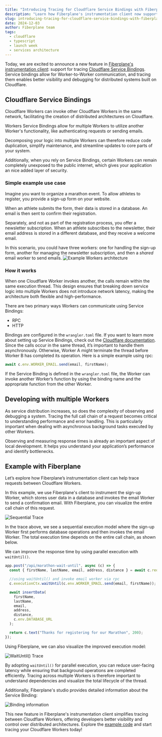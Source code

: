 ```yaml
---
title: "Introducing Tracing for Cloudflare Service Bindings with Fiberplane"
description: "Learn how Fiberplane's instrumentation client now supports tracing Cloudflare Service Bindings"
slug: introducing-tracing-for-cloudflare-service-bindings-with-fiberplane
date: 2024-12-03
author: Fiberplane team
tags:
  - cloudflare
  - typescript
  - launch week
  - services architecture
---
```



Today, we are excited to announce a new feature in [Fiberplane's instrumentation client](https://fiberplane.com/docs/components/client-library/): support for tracing [Cloudflare Service Bindings](https://developers.cloudflare.com/workers/runtime-apis/bindings/service-bindings/).
Service bindings allow for Worker-to-Worker communication, and tracing them enables better visibility and debugging for distributed systems built on Cloudflare.

## Cloudflare Service Bindings

Cloudflare Workers can invoke other Cloudflare Workers in the same network, facilitating the creation of distributed architectures on Cloudflare.

Workers Service Bindings allow for multiple Workers to utilize another Worker's functionality, like authenticating requests or sending emails.

Decomposing your logic into multiple Workers can therefore reduce code duplication, simplify maintenance, and streamline updates to core parts of your system.

Additionally, when you rely on Service Bindings, certain Workers can remain completely unexposed to the public internet, which gives your application an nice added layer of security.

### Simple example use case

Imagine you want to organize a marathon event. To allow athletes to register, you provide a sign-up form on your website.

When an athlete submits the form, their data is stored in a database. An email is then sent to confirm their registration.

Separately, and not as part of the registration process, you offer a newsletter subscription.
When an athlete subscribes to the newsletter, their email address is stored in a different database, and they receive a welcome email.

In this scenario, you could have three workers: one for handling the sign-up form, another for managing the newsletter subscription, and then a _shared_ email worker to send emails.
![Example Workers architecture](@/assets/blog/2024-12-03-workers-example-architecture.png)

### How it works

When one Cloudflare Worker invokes another, the calls remain within the same execution thread.
This design ensures that breaking down service logic into multiple Workers does not introduce network latency, making the architecture both flexible and high-performance.

There are two primary ways Workers can communicate using Service Bindings:

- RPC
- HTTP

Bindings are configured in the `wrangler.toml` file. If you want to learn more about setting up Service Bindings, check out the [Cloudflare documentation](https://developers.cloudflare.com/workers/runtime-apis/bindings/service-bindings/).
Since the calls occur in the same thread, it’s important to handle them asynchronously.
Otherwise, Worker A might terminate the thread before Worker B has completed its operation. Here is a simple example using rpc:

```typescript
await c.env.WORKER_EMAIL.send(email, firstName);
```

If the Service Binding is defined in the `wrangler.toml` file, the Worker can invoke another Worker’s function by using the binding name and the appropriate function from the other Worker.

## Developing with multiple Workers

As service distribution increases, so does the complexity of observing and debugging a system.
Tracing the full call chain of a request becomes critical to understanding performance and error handling.
This is particularly important when dealing with asynchronous background tasks executed by other Workers.

Observing and measuring response times is already an important aspect of local development.
It helps you understand your application’s performance and identify bottlenecks.

## Example with Fiberplane

Let’s explore how Fiberplane’s instrumentation client can help trace requests between Cloudflare Workers.

In this example, we use Fiberplane's client to instrument the sign-up Worker, which stores user data in a database and invokes the email Worker to send a confirmation email.
With Fiberplane, you can visualize the entire call chain of this request.

![Sequential Trace](@/assets/blog/2024-12-03-workers-binding-sequential.png)

In the trace above, we see a sequential execution model where the sign-up Worker first performs database operations and then invokes the email Worker.
The total execution time depends on the entire call chain, as shown below.

We can improve the response time by using parallel execution with `waitUntil()`.

```typescript
app.post("/api/marathon-wait-until", async (c) => {
  const { firstName, lastName, email, address, distance } = await c.req.json();

  //using waitUntil() and invoke email worker via rpc
  c.executionCtx.waitUntil(c.env.WORKER_EMAIL.send(email, firstName));

  await insertData(
    firstName,
    lastName,
    email,
    address,
    distance,
    c.env.DATABASE_URL
  );

  return c.text("Thanks for registering for our Marathon", 200);
});
```

Using Fiberplane, we can also visualize the improved execution model:

![WaitUntil() Trace](@/assets/blog/2024-12-03-workers-binding-waituntil.png)

By adopting `waitUntil()` for parallel execution, you can reduce user-facing latency while ensuring that background operations are completed efficiently.
Tracing across multiple Workers is therefore important to understand dependencies and visualize the total lifecycle of the thread.

Additionally, Fiberplane's studio provides detailed information about the Service Binding:

![Binding information](@/assets/blog/2024-12-03-workers-binding-information.png)

This new feature in Fiberplane's instrumentation client simplifies tracing between Cloudflare Workers, offering developers better visibility and control over distributed architectures.
Explore the [example code](https://github.com/Nlea/cloudflare-handling-asynchronous-tasks-/tree/main/seperate-workers) and start tracing your Cloudflare Workers today!
